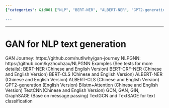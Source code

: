 ```yaml
---
{"categories": &id001 ["NLP", "BERT-NER", "ALBERT-NER", "GPT2-generation", "BiLSTM+Attention", "TextCNN", "TextGCN"], "category": "Natural Language Processing", "date": "2022-05-29 16:10:06", "description": "This tutorial provides an overview of different natural language processing (NLP) techniques for text classification. It covers a range of methods, including BERT-NER, ALBERT-NER, GPT2-generation, BiLSTM+Attention, TextCNN, and TextGCN. These techniques are applicable to both Chinese and English languages, making it a valuable resource for developers working with diverse language datasets.", "tags": *id001, "title": "Mastering Text Classification: Exploring NLP Techniques with BERT-NER, ALBERT-NER, GPT2, and More"}

---
```


------
# GAN for NLP text generation
GAN Journey:
https://github.com/nutllwhy/gan-journey
NLPGNN:
https://github.com/kyzhouhzau/NLPGNN
Examples (See tests for more details):
BERT-NER (Chinese and English Version)
BERT-CRF-NER (Chinese and English Version)
BERT-CLS (Chinese and English Version)
ALBERT-NER (Chinese and English Version)
ALBERT-CLS (Chinese and English Version)
GPT2-generation (English Version)
Bilstm+Attention (Chinese and English Version)
TextCNN(Chinese and English Version)
GCN, GAN, GIN, GraphSAGE (Base on message passing)
TextGCN and TextSAGE for text classification
